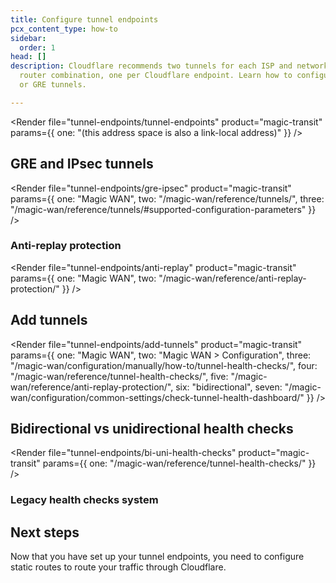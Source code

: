 ```yaml
---
title: Configure tunnel endpoints
pcx_content_type: how-to
sidebar:
  order: 1
head: []
description: Cloudflare recommends two tunnels for each ISP and network location
  router combination, one per Cloudflare endpoint. Learn how to configure IPsec
  or GRE tunnels.

---
```



<Render file="tunnel-endpoints/tunnel-endpoints" product="magic-transit" params={{ one: "(this address space is also a link-local address)" }} />

## GRE and IPsec tunnels

<Render file="tunnel-endpoints/gre-ipsec" product="magic-transit" params={{ one: "Magic WAN", two: "/magic-wan/reference/tunnels/", three: "/magic-wan/reference/tunnels/#supported-configuration-parameters" }} />

### Anti-replay protection

<Render file="tunnel-endpoints/anti-replay" product="magic-transit" params={{ one: "Magic WAN", two: "/magic-wan/reference/anti-replay-protection/" }} />

## Add tunnels

<Render file="tunnel-endpoints/add-tunnels" product="magic-transit" params={{ one: "Magic WAN", two: "Magic WAN > Configuration", three: "/magic-wan/configuration/manually/how-to/tunnel-health-checks/", four: "/magic-wan/reference/tunnel-health-checks/", five: "/magic-wan/reference/anti-replay-protection/", six: "bidirectional", seven: "/magic-wan/configuration/common-settings/check-tunnel-health-dashboard/" }} />

## Bidirectional vs unidirectional health checks

<Render file="tunnel-endpoints/bi-uni-health-checks" product="magic-transit" params={{ one: "/magic-wan/reference/tunnel-health-checks/" }} />

### Legacy health checks system

<Render file="legacy-hc-system" product="magic-transit" />

## Next steps

Now that you have set up your tunnel endpoints, you need to configure <GlossaryTooltip term="static route" link="/magic-wan/configuration/manually/how-to/configure-static-routes/">static routes</GlossaryTooltip> to route your traffic through Cloudflare.
